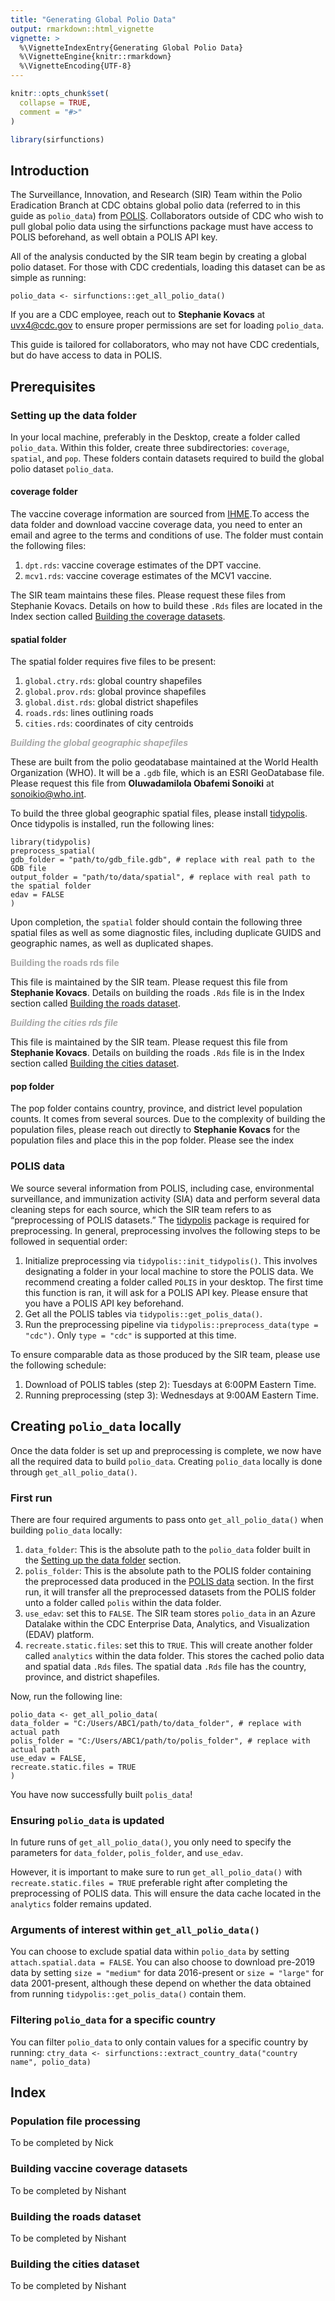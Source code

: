 ```yaml
---
title: "Generating Global Polio Data"
output: rmarkdown::html_vignette
vignette: >
  %\VignetteIndexEntry{Generating Global Polio Data}
  %\VignetteEngine{knitr::rmarkdown}
  %\VignetteEncoding{UTF-8}
---
```


```r
knitr::opts_chunk$set(
  collapse = TRUE,
  comment = "#>"
)
```

```r
library(sirfunctions)
```

## Introduction

The Surveillance, Innovation, and Research (SIR) Team within the Polio Eradication Branch at CDC obtains global polio data (referred to in this guide as `polio_data`) from [POLIS](https://extranet.who.int/polis/Account/Login). Collaborators outside of CDC who wish to pull global polio data using the sirfunctions package must have access to POLIS beforehand, as well obtain a POLIS API key.

All of the analysis conducted by the SIR team begin by creating a global polio dataset. For those with CDC credentials, loading this dataset can be as simple as running: 

`polio_data <- sirfunctions::get_all_polio_data()`

If you are a CDC employee, reach out to **Stephanie Kovacs** at [uvx4\@cdc.gov](mailto:uvx4@cdc.gov){.email} to ensure proper permissions are set for loading `polio_data`.

This guide is tailored for collaborators, who may not have CDC credentials, but do have access to data in POLIS.

## Prerequisites

### Setting up the data folder {#data-folder-setup}

In your local machine, preferably in the Desktop, create a folder called `polio_data`. Within this folder, create three subdirectories: `coverage`, `spatial`, and `pop`. These folders contain datasets required to build the global polio dataset `polio_data`.

#### coverage folder

The vaccine coverage information are sourced from [IHME](https://www.healthdata.org/research-analysis/health-risks-issues/vaccine-coverage-data).To access the data folder and download vaccine coverage data, you need to enter an email and agree to the terms and conditions of use. The folder must contain the following files:

1. `dpt.rds`: vaccine coverage estimates of the DPT vaccine.
2. `mcv1.rds`: vaccine coverage estimates of the MCV1 vaccine.

The SIR team maintains these files. Please request these files from Stephanie Kovacs. Details on how to build these `.Rds` files are located in the Index section called [Building the coverage datasets](#build-coverage).

#### spatial folder

The spatial folder requires five files to be present:

1.  `global.ctry.rds`: global country shapefiles
2.  `global.prov.rds`: global province shapefiles
3.  `global.dist.rds`: global district shapefiles
4. `roads.rds`: lines outlining roads
5. `cities.rds`: coordinates of city centroids

<span style="color:darkgrey"> ***Building the global geographic shapefiles*** </span>

These are built from the polio geodatabase maintained at the World Health Organization (WHO). It will be a `.gdb` file, which is an ESRI GeoDatabase file. Please request this file from **Oluwadamilola Obafemi Sonoiki** at  [sonoikio\@who.int](mailto:sonoikio@who.int){.email}.

To build the three global geographic spatial files, please install [tidypolis](https://github.com/nish-kishore/tidypolis). Once tidypolis is installed, run the following lines:

```
library(tidypolis)
preprocess_spatial(
gdb_folder = "path/to/gdb_file.gdb", # replace with real path to the GDB file
output_folder = "path/to/data/spatial", # replace with real path to the spatial folder
edav = FALSE
)
```
Upon completion, the `spatial` folder should contain the following three spatial files as well as some diagnostic files, including duplicate GUIDS and geographic names, as well as duplicated shapes.

<span style="color:darkgrey"> **Building the roads rds file**

This file is maintained by the SIR team. Please request this file from **Stephanie Kovacs**. Details on building the roads `.Rds` file is in the Index section called [Building the roads dataset](#build-roads).

<span style="color:darkgrey"> ***Building the cities rds file*** </span>

This file is maintained by the SIR team. Please request this file from **Stephanie Kovacs**. Details on building the roads `.Rds` file is in the Index section called [Building the cities dataset](#build-cities).

#### pop folder

The pop folder contains country, province, and district level population counts. It comes from several sources. Due to the complexity of building the population files, please reach out directly to **Stephanie Kovacs** for the  population files and place this in the pop folder. Please see the index

### POLIS data {#polis-data}

We source several information from POLIS, including case, environmental surveillance, and immunization activity (SIA) data and perform several data cleaning steps for each source, which the SIR team refers to as "preprocessing of POLIS datasets." The [tidypolis](https://github.com/nish-kishore/tidypolis) package is required for preprocessing. In general, preprocessing involves the following steps to be followed in sequential order:

1. Initialize preprocessing via `tidypolis::init_tidypolis()`. This involves designating a folder in your local machine to store the POLIS data. We recommend creating a folder called `POLIS` in your desktop. The first time this function is ran, it will ask for a POLIS API key. Please ensure that you have a POLIS API key beforehand.
2. Get all the POLIS tables via `tidypolis::get_polis_data()`.
3. Run the preprocessing pipeline via `tidypolis::preprocess_data(type = "cdc")`. Only `type = "cdc"` is supported at this time.

To ensure comparable data as those produced by the SIR team, please use the following schedule:

1. Download of POLIS tables (step 2): Tuesdays at 6:00PM Eastern Time.
2. Running preprocessing (step 3): Wednesdays at 9:00AM Eastern Time.

## Creating `polio_data` locally
Once the data folder is set up and preprocessing is complete, we now have all the required data to build `polio_data`. Creating `polio_data` locally is done through `get_all_polio_data()`.

### First run

There are four required arguments to pass onto `get_all_polio_data()` when building `polio_data` locally: 

1. `data_folder`: This is the absolute path to the `polio_data` folder built in the [Setting up the data folder](#data-folder-setup) section.
2. `polis_folder`: This is the absolute path to the POLIS folder containing the preprocessed data produced in the [POLIS data](#polis-data) section. In the first run, it will transfer all the preprocessed datasets from the POLIS folder unto a folder called `polis` within the data folder.
3. `use_edav`: set this to `FALSE`. The SIR team stores `polio_data` in an Azure Datalake within the CDC Enterprise Data, Analytics, and Visualization (EDAV) platform.
4. `recreate.static.files`: set this to `TRUE`. This will create another folder called `analytics` within the data folder. This stores the cached polio data and spatial data `.Rds` files. The spatial data `.Rds` file has the country, province, and district shapefiles. 

Now, run the following line:
```
polio_data <- get_all_polio_data(
data_folder = "C:/Users/ABC1/path/to/data_folder", # replace with actual path
polis_folder = "C:/Users/ABC1/path/to/polis_folder", # replace with actual path
use_edav = FALSE,
recreate.static.files = TRUE
)
```

You have now successfully built `polis_data`!

### Ensuring `polio_data` is updated

In future runs of `get_all_polio_data()`, you only need to specify the parameters for `data_folder`, `polis_folder`, and `use_edav`. 

However, it is important to make sure to run `get_all_polio_data()` with `recreate.static.files = TRUE` preferable right after completing the preprocessing of POLIS data. This will ensure the data cache located in the `analytics` folder remains updated.

### Arguments of interest within `get_all_polio_data()`

You can choose to exclude spatial data within `polio_data` by setting `attach.spatial.data = FALSE`. You can also choose to download pre-2019 data by setting `size = "medium"` for data 2016-present or `size = "large"` for data 2001-present, although these depend on whether the data obtained from running `tidypolis::get_polis_data()` contain them.

### Filtering `polio_data` for a specific country

You can filter `polio_data` to only contain values for a specific country by running:
`ctry_data <- sirfunctions::extract_country_data("country name", polio_data)`

## Index

### Population file processing

To be completed by Nick

### Building vaccine coverage datasets {#build-coverage}

To be completed by Nishant

### Building the roads dataset {#build-roads}

To be completed by Nishant

### Building the cities dataset {#build-cities}

To be completed by Nishant
